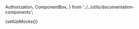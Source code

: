   Authorization,
  ComponentBox,
} from '../../utils/documentation-components';

{setUpMocks()}

<Meta
  title="Merchant Tools/Payment Details"
  Components="justifi-payment-details"
  of={JustifiPaymentDetails}
/>

<Title />

---

Component to display detailed information about a specific payment.

# Index

---

- [Props and methods](#props-and-methods)
- [Authorization](#authorization)
- [Example usage](#example-usage)

# Props and methods

---

<ArgTypes exclude={['Theme']} />

# Authorization

---

<Authorization
  actions={['read', 'write']}
  entity="account"
  identification="account_id"
/>

# Example Usage

---

<ComponentBox>
  <justifi-payment-details payment-id="123" auth-token="123abc" />
</ComponentBox>

---

<Source dark language="html" code={codeExampleFull} />
